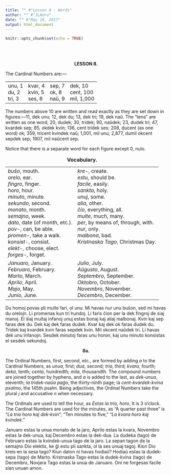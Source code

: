 ```yaml
---
title: "" #"Lesson 8 - Words"
author: "" #"JLAUro"
date: "" #"May 18, 2017"
output: html_document
---
```


```r
knitr::opts_chunk$set(echo = TRUE)
```

<br/><br/>

<center><b>LESSON 8.</b></center>

The Cardinal Numbers are:&mdash;

<center>
<table cellspacing="16">
<tr>
<td nowrap valign="top">unu, 1<br>
 du, 2<br>
 tri, 3</td>
<td nowrap valign="top">kvar, 4<br>
 kvin, 5<br>
 ses, 6</td>
<td nowrap valign="top">sep, 7<br>
 ok, 8<br>
 na&#365;, 9</td>
<td nowrap valign="top">dek, 10<br>
 cent, 100<br>
 mil, 1,000</td>
</tr>
</table>
</center>

<p>The numbers above 10 are written and read exactly as they are
set down in figures:&mdash;11, dek unu; 12, dek du; 13, dek tri;
19, dek na&#365;. The "tens" are written as one word, 20, dudek;
30, tridek; 90, na&#365;dek; 23, dudek tri; 47, kvardek sep; 85,
okdek kvin; 136, cent tridek ses; 208, ducent (as one word) ok;
359, tricent kvindek na&#365;; 1,001, mil unu; 2,877, dumil
okcent sepdek sep; 1907, mil na&#365;cent sep.</p>

<p>Notice that there is a separate word for each figure except 0,
nulo.</p>

<center>
<table cellspacing="8">
<caption><b>Vocabulary.</b></caption>

<tr>
<td nowrap valign="top"><i>bu&#349;o</i>, mouth.<br>
 <i>orelo</i>, ear.<br>
 <i>fingro</i>, finger.<br>
 <i>horo</i>, hour.<br>
 <i>minuto</i>, minute.<br>
 <i>sekundo</i>, second.<br>
 <i>monato</i>, month.<br>
 <i>semajno</i>, week.<br>
 <i>dato</i>, date (of month, etc.).<br>
 <i>pov-</i>, can, be able.<br>
 <i>promen-</i>, take a walk.<br>
 <i>konsist-</i>, consist.<br>
 <i>elekt-</i>, choose, elect.<br>
 <i>forges-</i>, forget.</td>
<td nowrap valign="top"><i>kre-</i>, create.<br>
 <i>estu</i>, should be.<br>
 <i>facile</i>, easily.<br>
 <i>sankta</i>, holy.<br>
 <i>unuj</i>, some.<br>
 <i>alia</i>, other.<br>
 <i>&#265;io</i>, everything, all.<br>
 <i>multe</i>, much, many.<br>
 <i>per</i>, by means of, through, with.<br>
 <i>nur</i>, only.<br>
 <i>malbona</i>, bad.<br>
 <i>Kristnaska Tago</i>, Christmas Day.</td>
</tr>

<tr>
<td nowrap valign="top"><i>Januaro</i>, January.<br>
 <i>Februaro</i>, February.<br>
 <i>Marto</i>, March.<br>
 <i>Aprilo</i>, April.<br>
 <i>Majo</i>, May.<br>
 <i>Junio</i>, June.</td>
<td nowrap valign="top"><i>Julio</i>, July.<br>
 <i>A&#365;gusto</i>, August.<br>
 <i>Septembro</i>, September.<br>
 <i>Oktobro</i>, October.<br>
 <i>Novembro</i>, November.<br>
 <i>Decembro</i>, December.</td>
</tr>
</table>
</center>

<!-- =============================025.png============================ -->
<p>Du homoj povas pli multe fari, ol unu. Mi havas nur unu
bu&#349;on, sed mi havas du orelojn. Li promenas kun tri hundoj.
Li faris &#265;ion per la dek fingroj de siaj manoj. El &#349;iaj
multaj infanoj unuj estas bonaj kaj aliaj malbonaj. Kvin kaj sep
faras dek du. Dek kaj dek faras dudek. Kvar kaj dek ok faras
dudek du. Tridek kaj kvardek kvin faras sepdek kvin. Mil okcent
na&#365;dek tri. Li havas dek unu infanojn. Sesdek minutoj faras
unu horon, kaj unu minuto konsistas el sesdek sekundoj.</p>

<center><b>8a.</b></center>

<p>The Ordinal Numbers, first, second, etc., are formed by adding
<i>a</i> to the Cardinal Numbers, as <i>unua</i>, first;
<i>dua</i>, second; <i>tria</i>, third; <i>kvara</i>, fourth;
<i>deka</i>, tenth; <i>centa</i>, hundredth; <i>mila</i>,
thousandth. The compound numbers are joined together by hyphens,
and <i>a</i> is added to the last, as <i>dek-unua</i>, eleventh;
<i>la tridek-na&#365;a pa&#285;o</i>, the thirty-ninth page; la
<i>cent-kvardek-kvina psalmo</i>, the 145th psalm. Being
adjectives, the Ordinal Numbers take the plural <i>j</i> and
accusative <i>n</i> when necessary.</p>

<p>The Ordinals are used to tell the hour, as <i>Estas la trio,
horo</i>, It is 3 o'clock. The Cardinal Numbers are used for the
minutes, as "A quarter past three" is "<i>La tria horo kaj
dek-kvin</i>"; "Ten minutes to five," "<i>La kvara horo kaj
kvindek</i>."</p>

<!-- =============================026.png============================ -->
<p>Januaro estas la unua monato de la jaro, Aprilo estas la
kvara, Novembro estas la dek-unua, kaj Decembro estas la dek-dua.
La dudeka (tago) de Februaro estas la kvindek-unua tago de la
jaro. La sepan tagon de la semajno Dio elektis, ke &#285;i estu
pli sankta, ol la ses unuaj tagoj. Kion Dio kreis en la sesa
tago? Kiun daton ni havas hodia&#365;? Hodia&#365; estas la
dudek-sepa (tago) de Marto. Kristnaska Tago estas la dudek-kvina
(tago) de Decembro, Novjara Tago estas la unua de Januaro. Oni ne
forgesas facile sian unuan amon.</p>